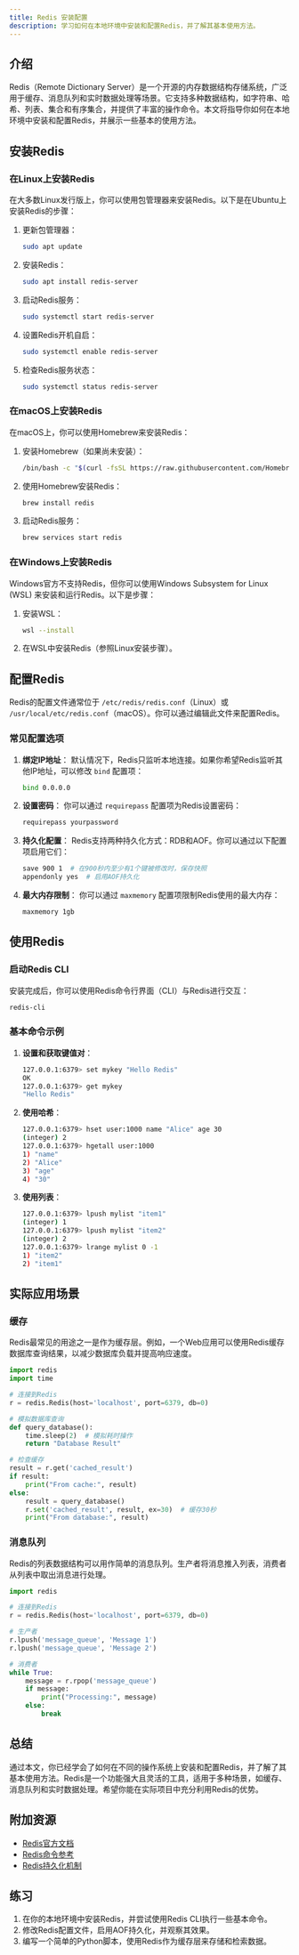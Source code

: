 ```yaml
---
title: Redis 安装配置
description: 学习如何在本地环境中安装和配置Redis，并了解其基本使用方法。
---
```


## 介绍

Redis（Remote Dictionary Server）是一个开源的内存数据结构存储系统，广泛用于缓存、消息队列和实时数据处理等场景。它支持多种数据结构，如字符串、哈希、列表、集合和有序集合，并提供了丰富的操作命令。本文将指导你如何在本地环境中安装和配置Redis，并展示一些基本的使用方法。

## 安装Redis

### 在Linux上安装Redis

在大多数Linux发行版上，你可以使用包管理器来安装Redis。以下是在Ubuntu上安装Redis的步骤：

1. 更新包管理器：
   ```bash
   sudo apt update
   ```

2. 安装Redis：
   ```bash
   sudo apt install redis-server
   ```

3. 启动Redis服务：
   ```bash
   sudo systemctl start redis-server
   ```

4. 设置Redis开机自启：
   ```bash
   sudo systemctl enable redis-server
   ```

5. 检查Redis服务状态：
   ```bash
   sudo systemctl status redis-server
   ```

### 在macOS上安装Redis

在macOS上，你可以使用Homebrew来安装Redis：

1. 安装Homebrew（如果尚未安装）：
   ```bash
   /bin/bash -c "$(curl -fsSL https://raw.githubusercontent.com/Homebrew/install/HEAD/install.sh)"
   ```

2. 使用Homebrew安装Redis：
   ```bash
   brew install redis
   ```

3. 启动Redis服务：
   ```bash
   brew services start redis
   ```

### 在Windows上安装Redis

Windows官方不支持Redis，但你可以使用Windows Subsystem for Linux (WSL) 来安装和运行Redis。以下是步骤：

1. 安装WSL：
   ```bash
   wsl --install
   ```

2. 在WSL中安装Redis（参照Linux安装步骤）。

## 配置Redis

Redis的配置文件通常位于 `/etc/redis/redis.conf`（Linux）或 `/usr/local/etc/redis.conf`（macOS）。你可以通过编辑此文件来配置Redis。

### 常见配置选项

1. **绑定IP地址**：
   默认情况下，Redis只监听本地连接。如果你希望Redis监听其他IP地址，可以修改 `bind` 配置项：
   ```bash
   bind 0.0.0.0
   ```

2. **设置密码**：
   你可以通过 `requirepass` 配置项为Redis设置密码：
   ```bash
   requirepass yourpassword
   ```

3. **持久化配置**：
   Redis支持两种持久化方式：RDB和AOF。你可以通过以下配置项启用它们：
   ```bash
   save 900 1  # 在900秒内至少有1个键被修改时，保存快照
   appendonly yes  # 启用AOF持久化
   ```

4. **最大内存限制**：
   你可以通过 `maxmemory` 配置项限制Redis使用的最大内存：
   ```bash
   maxmemory 1gb
   ```

## 使用Redis

### 启动Redis CLI

安装完成后，你可以使用Redis命令行界面（CLI）与Redis进行交互：

```bash
redis-cli
```

### 基本命令示例

1. **设置和获取键值对**：
   ```bash
   127.0.0.1:6379> set mykey "Hello Redis"
   OK
   127.0.0.1:6379> get mykey
   "Hello Redis"
   ```

2. **使用哈希**：
   ```bash
   127.0.0.1:6379> hset user:1000 name "Alice" age 30
   (integer) 2
   127.0.0.1:6379> hgetall user:1000
   1) "name"
   2) "Alice"
   3) "age"
   4) "30"
   ```

3. **使用列表**：
   ```bash
   127.0.0.1:6379> lpush mylist "item1"
   (integer) 1
   127.0.0.1:6379> lpush mylist "item2"
   (integer) 2
   127.0.0.1:6379> lrange mylist 0 -1
   1) "item2"
   2) "item1"
   ```

## 实际应用场景

### 缓存

Redis最常见的用途之一是作为缓存层。例如，一个Web应用可以使用Redis缓存数据库查询结果，以减少数据库负载并提高响应速度。

```python
import redis
import time

# 连接到Redis
r = redis.Redis(host='localhost', port=6379, db=0)

# 模拟数据库查询
def query_database():
    time.sleep(2)  # 模拟耗时操作
    return "Database Result"

# 检查缓存
result = r.get('cached_result')
if result:
    print("From cache:", result)
else:
    result = query_database()
    r.set('cached_result', result, ex=30)  # 缓存30秒
    print("From database:", result)
```

### 消息队列

Redis的列表数据结构可以用作简单的消息队列。生产者将消息推入列表，消费者从列表中取出消息进行处理。

```python
import redis

# 连接到Redis
r = redis.Redis(host='localhost', port=6379, db=0)

# 生产者
r.lpush('message_queue', 'Message 1')
r.lpush('message_queue', 'Message 2')

# 消费者
while True:
    message = r.rpop('message_queue')
    if message:
        print("Processing:", message)
    else:
        break
```

## 总结

通过本文，你已经学会了如何在不同的操作系统上安装和配置Redis，并了解了其基本使用方法。Redis是一个功能强大且灵活的工具，适用于多种场景，如缓存、消息队列和实时数据处理。希望你能在实际项目中充分利用Redis的优势。

## 附加资源

- [Redis官方文档](https://redis.io/documentation)
- [Redis命令参考](https://redis.io/commands)
- [Redis持久化机制](https://redis.io/topics/persistence)

## 练习

1. 在你的本地环境中安装Redis，并尝试使用Redis CLI执行一些基本命令。
2. 修改Redis配置文件，启用AOF持久化，并观察其效果。
3. 编写一个简单的Python脚本，使用Redis作为缓存层来存储和检索数据。
